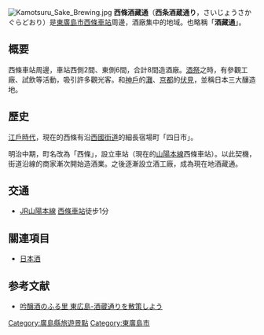 [[File:Kamotsuru_Sake_Brewing.jpg|thumb]]
'''西條酒藏通'''（'''西条酒蔵通り'''，さいじょうさかぐらどおり）是[[東廣島市|東廣島市]][[西條車站_(廣島縣)|西條車站]]周邊，酒廠集中的地域。也略稱「'''酒藏通'''」。

== 概要 ==
西條車站周邊，車站西側2間、東側6間，合計8間造酒廠。[[酒祭|酒祭]]之時，有參觀工廠、試飲等活動，吸引許多觀光客。和[[神戶|神戶]]的[[灘五鄉|灘]]、[[京都|京都]]的[[伏見|伏見]]，並稱日本三大釀造地。

== 歷史 ==
[[江戶時代|江戶時代]]，現在的西條有沿[[西國街道|西國街道]]的細長宿場町「四日市」。

明治中期，町名改為「西條」，設立車站（現在的[[山陽本線|山陽本線]]西條車站）。以此契機，街道沿線的商家漸次開始造酒業。之後逐漸設立酒工廠，成為現在地酒藏通。

== 交通 ==
* [[西日本旅客鐵道|JR]][[山陽本線|山陽本線]] [[西條車站_(廣島縣)|西條車站]]徒步1分

== 關連項目 ==
* [[日本酒|日本酒]]

== 参考文献 ==
*[https://web.archive.org/web/20100808144320/http://www.hh-kanko.ne.jp/sakagura.html 吟醸酒のふる里 東広島-酒蔵通りを散策しよう]

[[Category:廣島縣旅遊景點|Category:廣島縣旅遊景點]]
[[Category:東廣島市|Category:東廣島市]]